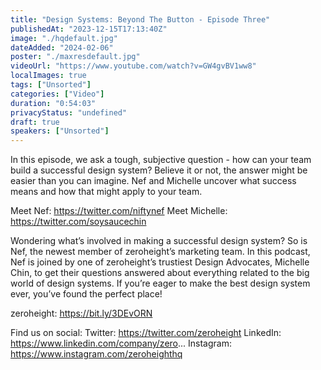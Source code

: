 ```yaml
---
title: "Design Systems: Beyond The Button - Episode Three"
publishedAt: "2023-12-15T17:13:40Z"
image: "./hqdefault.jpg"
dateAdded: "2024-02-06"
poster: "./maxresdefault.jpg"
videoUrl: "https://www.youtube.com/watch?v=GW4gvBV1ww8"
localImages: true
tags: ["Unsorted"]
categories: ["Video"]
duration: "0:54:03"
privacyStatus: "undefined"
draft: true
speakers: ["Unsorted"]
---
```

In this episode, we ask a tough, subjective question - how can your team build a successful design system? Believe it or not, the answer might be easier than you can imagine. Nef and Michelle uncover what success means and how that might apply to your team.

Meet Nef: https://twitter.com/niftynef
Meet Michelle: https://twitter.com/soysaucechin

Wondering what’s involved in making a successful design system? So is Nef, the newest member of zeroheight’s marketing team. In this podcast, Nef is joined by one of zeroheight’s trustiest Design Advocates, Michelle Chin, to get their questions answered about everything related to the big world of design systems. If you’re eager to make the best design system ever, you’ve found the perfect place!

zeroheight: https://bit.ly/3DEvORN

Find us on social:
Twitter: https://twitter.com/zeroheight
LinkedIn: https://www.linkedin.com/company/zero...
Instagram: https://www.instagram.com/zeroheighthq
